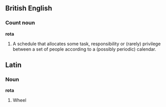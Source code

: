 ==British English==
===Count noun===
'''rota'''
# A schedule that allocates some task, responsibility or (rarely) privilege between a set of people according to a (possibly periodic) calendar.
==Latin==
===Noun===
'''rota'''
#Wheel